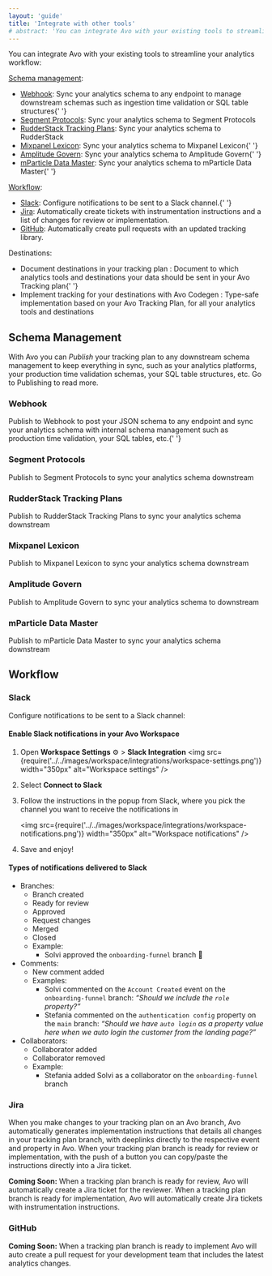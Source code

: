```yaml
---
layout: 'guide'
title: 'Integrate with other tools'
# abstract: 'You can integrate Avo with your existing tools to streamline your analytics workflow'
---
```



You can integrate Avo with your existing tools to streamline your analytics workflow:

<a href="#schema-management">Schema management</a>:

- <a href="#webhook">Webhook</a>: Sync your analytics schema to any endpoint to
  manage downstream schemas such as ingestion time validation or SQL table
  structures{' '}
- <a href="#segment-protocols">Segment Protocols</a>: Sync your analytics schema
  to Segment Protocols
- <a href="#rudderstack-tracking-plans">RudderStack Tracking Plans</a>: Sync
  your analytics schema to RudderStack
- <a href="#mixpanel-lexicon">Mixpanel Lexicon</a>: Sync your analytics schema
  to Mixpanel Lexicon{' '}
- <a href="#amplitude-govern">Amplitude Govern</a>: Sync your analytics schema
  to Amplitude Govern{' '}
- <a href="#mparticle-data-master">mParticle Data Master</a>: Sync your
  analytics schema to mParticle Data Master{' '}

<a href="#workflow">Workflow</a>:

- <a href="#slack">Slack</a>: Configure notifications to be sent to a Slack
  channel.{' '}
- <a href="#jira">Jira</a>: Automatically create tickets with instrumentation
  instructions and a list of changes for review or implementation.
- <a href="#github">GitHub</a>: Automatically create pull requests with an
  updated tracking library.

Destinations:

- <Link
    href="/data-design/define-sources-and-destinations#destinations"
    passHref
  >
    Document destinations in your tracking plan
  </Link>
  : Document to which analytics tools and destinations your data should be sent
  in your Avo Tracking plan{' '}
- <Link href="/implementation/start-using-avo-functions" passHref>
    Implement tracking for your destinations with Avo Codegen
  </Link>
  : Type-safe implementation based on your Avo Tracking Plan, for all your
  analytics tools and destinations

## Schema Management

With Avo you can _<Link passHref href="/workspace/tracking-plan/publishing">Publish</Link>_ your tracking plan to any downstream schema management to keep everything in sync, such as your analytics platforms, your production time validation schemas, your SQL table structures, etc. Go to <Link passHref href="/workspace/tracking-plan/publishing">Publishing</Link> to read more.

### Webhook

<Link passHref href="/workspace/tracking-plan/publishing#webhook">
  Publish to Webhook
</Link> to post your JSON schema to any endpoint and sync your analytics schema with
internal schema management such as production time validation, your SQL tables, etc.{' '}

### Segment Protocols

<Link passHref href="/workspace/tracking-plan/publishing#segment-protocols">
  Publish to Segment Protocols
</Link> to sync your analytics schema downstream

### RudderStack Tracking Plans

<Link passHref href="/workspace/tracking-plan/publishing#rudderstack">
  Publish to RudderStack Tracking Plans
</Link> to sync your analytics schema downstream

### Mixpanel Lexicon

<Link passHref href="/workspace/tracking-plan/publishing#mixpanel-lexicon">
  Publish to Mixpanel Lexicon
</Link> to sync your analytics schema downstream

### Amplitude Govern

<Link passHref href="/workspace/tracking-plan/publishing#amplitude-govern">
  Publish to Amplitude Govern
</Link> to sync your analytics schema to downstream

### mParticle Data Master

<Link passHref href="/workspace/tracking-plan/publishing#mparticle">
  Publish to mParticle Data Master
</Link> to sync your analytics schema downstream

## Workflow

### Slack

Configure notifications to be sent to a Slack channel:

#### Enable Slack notifications in your Avo Workspace

1. Open **Workspace Settings** ⚙️ > **Slack Integration**
   <img
     src={require('../../images/workspace/integrations/workspace-settings.png')}
     width="350px"
     alt="Workspace settings"
   />
2. Select **Connect to Slack**
3. Follow the instructions in the popup from Slack, where you pick the channel you want to receive the notifications in

   <img
     src={require('../../images/workspace/integrations/workspace-notifications.png')}
     width="350px"
     alt="Workspace notifications"
   />

4. Save and enjoy!

#### Types of notifications delivered to Slack

- Branches:
  - Branch created
  - Ready for review
  - Approved
  - Request changes
  - Merged
  - Closed
  - Example:
    - Solvi approved the `onboarding-funnel` branch 🎉
- Comments:
  - New comment added
  - Examples:
    - Solvi commented on the `Account Created` event on the `onboarding-funnel` branch: _“Should we include the `role` property?”_
    - Stefania commented on the `authentication config` property on the `main` branch: _“Should we have `auto login` as a property value here when we auto login the customer from the landing page?”_
- Collaborators:
  - Collaborator added
  - Collaborator removed
  - Example:
    - Stefania added Solvi as a collaborator on the `onboarding-funnel` branch

### Jira

When you make changes to your tracking plan on an Avo branch, Avo automatically generates <Link passHref href="/implementation/read-implementation-diff">implementation instructions</Link> that details all changes in your tracking plan branch, with deeplinks directly to the respective event and property in Avo. When your tracking plan branch is ready for review or implementation, with the push of a button you can copy/paste the instructions directly into a Jira ticket.

**Coming Soon:** When a tracking plan branch is ready for review, Avo will automatically create a Jira ticket for the reviewer. When a tracking plan branch is ready for implementation, Avo will automatically create Jira tickets with instrumentation instructions.

### GitHub

**Coming Soon:** When a tracking plan branch is ready to implement Avo will auto create a pull request for your development team that includes the latest analytics changes.
